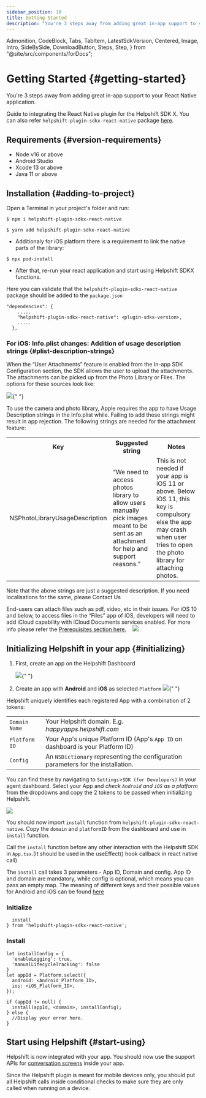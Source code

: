 ```yaml
---
sidebar_position: 10
title: Getting Started
description: "You're 3 steps away from adding great in-app support to your React native application."
---
```


  Admonition,
  CodeBlock,
  Tabs,
  TabItem,
  LatestSdkVersion,
  Centered,
  Image,
  Intro,
  SideBySide,
  DownloadButton,
  Steps,
  Step,
} from "@site/src/components/forDocs";

# Getting Started {#getting-started}

<Intro>

You're 3 steps away from adding great in-app support to your React Native application.

</Intro>

Guide to integrating the React Native plugin for the Helpshift SDK X. You can also refer `helpshift-plugin-sdkx-react-native` package [here](https://www.npmjs.com/package/helpshift-plugin-sdkx-react-native).

## Requirements {#version-requirements}

- Node v16 or above
- Android Studio
- Xcode 13 or above
- Java 11 or above

## Installation {#adding-to-project}

Open a Terminal in your project's folder and run:

<Tabs>

<TabItem value="npm" label="npm">

```npm
$ npm i helpshift-plugin-sdkx-react-native
```

</TabItem>
<TabItem value="yarn" label="yarn">

```yarn 
$ yarn add helpshift-plugin-sdkx-react-native
```

</TabItem>

</Tabs>

- Additionaly for iOS platform there is a requirement to link the native parts of the library: 

```$ npx pod-install```

- After that, re-run your react application and start using Helpshift SDKX functions.

<Admonition type="info" title="Note">

Here you can validate that the `helpshift-plugin-sdkx-react-native` package should be added to the `package.json` 
```
"dependencies": {
    .....
    "helpshift-plugin-sdkx-react-native": <plugin-sdkx-version>,
    .....
  },
```
</Admonition>

### For iOS: Info.plist changes: Addition of usage description strings {#plist-description-strings}

When the “User Attachments” feature is enabled from the In-app SDK Configuration section, the SDK allows the user to upload the attachments. The attachments can be picked up from the Photo Library or Files. The options for these sources look like:

<Image src="/static/books/sdkx_ios/attachment_picker_ios.png" width="half" />{" "}

To use the camera and photo library, Apple requires the app to have Usage Description strings in the Info.plist while. Failing to add these strings might result in app rejection. The following strings are needed for the attachment feature:

<table>
  <tr>
    <th>Key</th>
    <th>Suggested string</th>
    <th>Notes</th>
  </tr>
  <tr>
    <td>NSPhotoLibraryUsageDescription</td>
    <td>
      “We need to access photos library to allow users manually pick images
      meant to be sent as an attachment for help and support reasons.”
    </td>
    <td>
      This is not needed if your app is iOS 11 or above. Below iOS 11, this key
      is compulsory else the app may crash when user tries to open the photo
      library for attaching photos.
    </td>
  </tr>
</table>

Note that the above strings are just a suggested description. If you need localisations for the same, please Contact Us

<Admonition type="info" title="Note">

End-users can attach files such as pdf, video, etc in their issues. For iOS 10 and below, to access files in the “Files” app of iOS, developers will need to add iCloud capability with iCloud Documents services enabled. For more info please refer the [Prerequisites section here.](https://developer.apple.com/library/archive/documentation/FileManagement/Conceptual/DocumentPickerProgrammingGuide/Introduction/Introduction.html#//apple_ref/doc/uid/TP40014451)
&nbsp;&nbsp; <Image src="/static/books/ios/icloud-entitlement.png"  width="full" />

</Admonition>

## Initializing Helpshift in your app {#initializing}

1. First, create an app on the Helpshift Dashboard

   <Image src="/static/books/helpshiftx/add_app.png" width="full" />{" "}

2. Create an app with **Android** and **iOS** as selected `Platform`
   <Image
     src="/static/books/helpshiftx/create_app_with_android_platform.png"
     width="full"
   />{" "}

Helpshift uniquely identifies each registered App with a combination of 2 tokens:

<div className=" compact">

|                          |                                                                                            |
| ------------------------ | ------------------------------------------------------------------------------------------ |
| <code>Domain Name</code> | Your Helpshift domain. E.g. _happyapps.helpshift.com_                                      |
| <code>Platform ID</code> | Your App's unique Platform ID (App's <code>App ID</code> on dashboard is your Platform ID) |
| <code>Config</code>      | An <code>NSDictionary</code> representing the configuration parameters for the installation. |
</div>

You can find these by navigating to `Settings`>`SDK (for Developers)` in your agent dashboard.
Select your App and _check `Android` and `iOS` as a platform_ from the dropdowns and copy
the 2 tokens to be passed when initializing Helpshift.

<Image src="/static/books/helpshiftx/copy_install_keys.png"  width="full" />

You should now import `install` function from `helpshift-plugin-sdkx-react-native`. Copy the `domain` and `platformID` from the dashboard and use in `install` function.


Call the `install` function before any other interaction with the Helpshift SDK in `App.tsx`.(It should be used in the useEffect() hook callback in react native call)

The `install` call takes 3 parameters - App ID, Domain and config. App ID and domain are mandatory, while config is optional, which means you can pass an empty map. The meaning of different keys and their possible values for Android and iOS can be found [here](/sdkx-react-native/sdk-configuration)

### Initialize
```
  install
} from 'helpshift-plugin-sdkx-react-native';
```
### Install
```
let installConfig = {
  'enableLogging': true,
  'manualLifecycleTracking': false
}
let appId = Platform.select({
  android: <Android_Platform_ID>,
  ios: <iOS_Platform_ID>,
});

if (appId != null) {
  install(appId, <domain>, installConfig);
} else {
  //Display your error here.
}
```

## Start using Helpshift {#start-using}

Helpshift is now integrated with your app. You should now use the support APIs for [conversation screens](/sdkx-react-native/support-tools#conversation-view) inside your app.

<Admonition type="info" title="Note">

Since the Helpshift plugin is meant for mobile devices only, you should put all Helpshift calls inside conditional checks to make sure they are only called when running on a device.

</Admonition>
